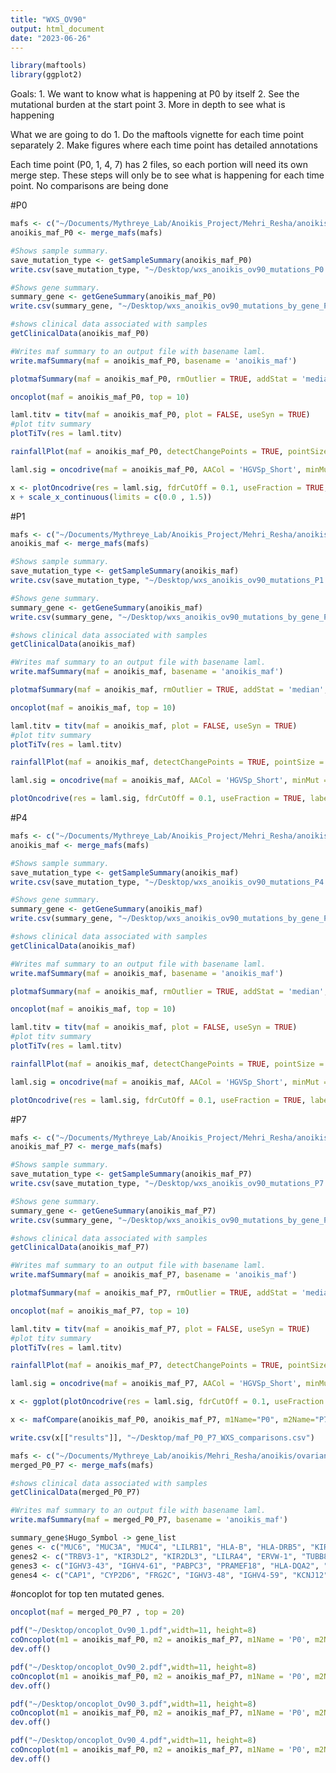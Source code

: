 ```yaml
---
title: "WXS_OV90"
output: html_document
date: "2023-06-26"
---
```

```r
library(maftools)
library(ggplot2)
```

Goals: 
1. We want to know what is happening at P0 by itself 
2. See the mutational burden at the start point 
3. More in depth to see what is happening

What we are going to do
1. Do the maftools vignette for each time point separately
2. Make figures where each time point has detailed annotations 

Each time point (P0, 1, 4, 7) has 2 files, so each portion will need its own merge step. 
These steps will only be to see what is happening for each time point. No comparisons are being done 

#P0
```r
mafs <- c("~/Documents/Mythreye_Lab/Anoikis_Project/Mehri_Resha/anoikis/ovarian_cancer_somatic_variants_mafs/WXS/P0_1.mutect2.vep.maf", "~/Documents/Mythreye_Lab/Anoikis_Project/Mehri_Resha/anoikis/ovarian_cancer_somatic_variants_mafs/WXS/P0_2.mutect2.vep.maf")
anoikis_maf_P0 <- merge_mafs(mafs)
```

```r
#Shows sample summary.
save_mutation_type <- getSampleSummary(anoikis_maf_P0)
write.csv(save_mutation_type, "~/Desktop/wxs_anoikis_ov90_mutations_P0.csv")
```

```r
#Shows gene summary.
summary_gene <- getGeneSummary(anoikis_maf_P0)
write.csv(summary_gene, "~/Desktop/wxs_anoikis_ov90_mutations_by_gene_P0.csv")
```

```r
#shows clinical data associated with samples
getClinicalData(anoikis_maf_P0)
```

```r
#Writes maf summary to an output file with basename laml.
write.mafSummary(maf = anoikis_maf_P0, basename = 'anoikis_maf')
```

```r
plotmafSummary(maf = anoikis_maf_P0, rmOutlier = TRUE, addStat = 'median', dashboard = TRUE, titvRaw = FALSE)
```

```r
oncoplot(maf = anoikis_maf_P0, top = 10)
```

```r
laml.titv = titv(maf = anoikis_maf_P0, plot = FALSE, useSyn = TRUE)
#plot titv summary
plotTiTv(res = laml.titv)
```

```r
rainfallPlot(maf = anoikis_maf_P0, detectChangePoints = TRUE, pointSize = 0.4)
```

```r
laml.sig = oncodrive(maf = anoikis_maf_P0, AACol = 'HGVSp_Short', minMut = 5, pvalMethod = 'zscore')
```

```r
x <- plotOncodrive(res = laml.sig, fdrCutOff = 0.1, useFraction = TRUE, labelSize = 0.5)
x + scale_x_continuous(limits = c(0.0 , 1.5))
```

#P1
```r
mafs <- c("~/Documents/Mythreye_Lab/Anoikis_Project/Mehri_Resha/anoikis/ovarian_cancer_somatic_variants_mafs/WXS/P1_1.mutect2.vep.maf", "~/Documents/Mythreye_Lab/Anoikis_Project/Mehri_Resha/anoikis/ovarian_cancer_somatic_variants_mafs/WXS/P1_2.mutect2.vep.maf")
anoikis_maf <- merge_mafs(mafs)
```

```r
#Shows sample summary.
save_mutation_type <- getSampleSummary(anoikis_maf)
write.csv(save_mutation_type, "~/Desktop/wxs_anoikis_ov90_mutations_P1.csv")
```

```r
#Shows gene summary.
summary_gene <- getGeneSummary(anoikis_maf)
write.csv(summary_gene, "~/Desktop/wxs_anoikis_ov90_mutations_by_gene_P1.csv")
```

```r
#shows clinical data associated with samples
getClinicalData(anoikis_maf)
```

```r
#Writes maf summary to an output file with basename laml.
write.mafSummary(maf = anoikis_maf, basename = 'anoikis_maf')
```

```r
plotmafSummary(maf = anoikis_maf, rmOutlier = TRUE, addStat = 'median', dashboard = TRUE, titvRaw = FALSE)
```

```r
oncoplot(maf = anoikis_maf, top = 10)
```

```r
laml.titv = titv(maf = anoikis_maf, plot = FALSE, useSyn = TRUE)
#plot titv summary
plotTiTv(res = laml.titv)
```

```r
rainfallPlot(maf = anoikis_maf, detectChangePoints = TRUE, pointSize = 0.4)
```

```r
laml.sig = oncodrive(maf = anoikis_maf, AACol = 'HGVSp_Short', minMut = 5, pvalMethod = 'zscore')
```

```r
plotOncodrive(res = laml.sig, fdrCutOff = 0.1, useFraction = TRUE, labelSize = 0.5) + scale_x_continuous(limits= c(0, 1.5))
```

#P4
```r
mafs <- c("~/Documents/Mythreye_Lab/Anoikis_Project/Mehri_Resha/anoikis/ovarian_cancer_somatic_variants_mafs/WXS/P4_1.mutect2.vep.maf", "~/Documents/Mythreye_Lab/Anoikis_Project/Mehri_Resha/anoikis/ovarian_cancer_somatic_variants_mafs/WXS/P4_2.mutect2.vep.maf")
anoikis_maf <- merge_mafs(mafs)
```

```r
#Shows sample summary.
save_mutation_type <- getSampleSummary(anoikis_maf)
write.csv(save_mutation_type, "~/Desktop/wxs_anoikis_ov90_mutations_P4.csv")
```

```r
#Shows gene summary.
summary_gene <- getGeneSummary(anoikis_maf)
write.csv(summary_gene, "~/Desktop/wxs_anoikis_ov90_mutations_by_gene_P4.csv")
```

```r
#shows clinical data associated with samples
getClinicalData(anoikis_maf)
```

```r
#Writes maf summary to an output file with basename laml.
write.mafSummary(maf = anoikis_maf, basename = 'anoikis_maf')
```

```r
plotmafSummary(maf = anoikis_maf, rmOutlier = TRUE, addStat = 'median', dashboard = TRUE, titvRaw = FALSE)
```

```r
oncoplot(maf = anoikis_maf, top = 10)
```

```r
laml.titv = titv(maf = anoikis_maf, plot = FALSE, useSyn = TRUE)
#plot titv summary
plotTiTv(res = laml.titv)
```

```r
rainfallPlot(maf = anoikis_maf, detectChangePoints = TRUE, pointSize = 0.4)
```

```r
laml.sig = oncodrive(maf = anoikis_maf, AACol = 'HGVSp_Short', minMut = 5, pvalMethod = 'zscore')
```

```r
plotOncodrive(res = laml.sig, fdrCutOff = 0.1, useFraction = TRUE, labelSize = 0.5) + scale_x_continuous(limits= c(0, 1.5))
```

#P7
```r
mafs <- c("~/Documents/Mythreye_Lab/Anoikis_Project/Mehri_Resha/anoikis/ovarian_cancer_somatic_variants_mafs/WXS/P7_1.mutect2.vep.maf", "~/Documents/Mythreye_Lab/Anoikis_Project/Mehri_Resha/anoikis/ovarian_cancer_somatic_variants_mafs/WXS/P7_2.mutect2.vep.maf")
anoikis_maf_P7 <- merge_mafs(mafs)
```

```r
#Shows sample summary.
save_mutation_type <- getSampleSummary(anoikis_maf_P7)
write.csv(save_mutation_type, "~/Desktop/wxs_anoikis_ov90_mutations_P7.csv")
```

```r
#Shows gene summary.
summary_gene <- getGeneSummary(anoikis_maf_P7)
write.csv(summary_gene, "~/Desktop/wxs_anoikis_ov90_mutations_by_gene_P7.csv")
```

```r
#shows clinical data associated with samples
getClinicalData(anoikis_maf_P7)
```

```r
#Writes maf summary to an output file with basename laml.
write.mafSummary(maf = anoikis_maf_P7, basename = 'anoikis_maf')
```

```r
plotmafSummary(maf = anoikis_maf_P7, rmOutlier = TRUE, addStat = 'median', dashboard = TRUE, titvRaw = FALSE)
```

```r
oncoplot(maf = anoikis_maf_P7, top = 10)
```

```r
laml.titv = titv(maf = anoikis_maf_P7, plot = FALSE, useSyn = TRUE)
#plot titv summary
plotTiTv(res = laml.titv)
```

```r
rainfallPlot(maf = anoikis_maf_P7, detectChangePoints = TRUE, pointSize = 0.4)
```

```r
laml.sig = oncodrive(maf = anoikis_maf_P7, AACol = 'HGVSp_Short', minMut = 5, pvalMethod = 'zscore')
```

```r
x <- ggplot(plotOncodrive(res = laml.sig, fdrCutOff = 0.1, useFraction = TRUE, labelSize = 0.5)) + geom_point() 
```

```r
x <- mafCompare(anoikis_maf_P0, anoikis_maf_P7, m1Name="P0", m2Name="P7", minMut= 0)
```

```r
write.csv(x[["results"]], "~/Desktop/maf_P0_P7_WXS_comparisons.csv")
```


```r
mafs <- c("~/Documents/Mythreye_Lab/anoikis/Mehri_Resha/anoikis/ovarian_cancer_somatic_variants_mafs/WXS/P0_1.mutect2.vep.maf", "~/Documents/Mythreye_Lab/anoikis/Mehri_Resha/anoikis/ovarian_cancer_somatic_variants_mafs/WXS/P0_2.mutect2.vep.maf", "~/Documents/Mythreye_Lab/anoikis/Mehri_Resha/anoikis/ovarian_cancer_somatic_variants_mafs/WXS/P7_1.mutect2.vep.maf", "~/Documents/Mythreye_Lab/anoikis/Mehri_Resha/anoikis/ovarian_cancer_somatic_variants_mafs/WXS/P7_2.mutect2.vep.maf")
merged_P0_P7 <- merge_mafs(mafs)
```
```r
#shows clinical data associated with samples
getClinicalData(merged_P0_P7)
```

```r
#Writes maf summary to an output file with basename laml.
write.mafSummary(maf = merged_P0_P7, basename = 'anoikis_maf')
```

```r
summary_gene$Hugo_Symbol -> gene_list
genes <- c("MUC6", "MUC3A", "MUC4", "LILRB1", "HLA-B", "HLA-DRB5", "KIR2DL4", "LILRB2", "MUC12", "MUC16", "LILRA1", "HLA-DRB1",  "HRNR", "LILRA2", "TAS2R31", "TAS2R46", "OR8U1", "KIR2DL1", "PRSS1", "HLA-DQB1", "HLA-A", "HLA-C", "IGHV1-2", "OR9G1")
genes2 <- c("TRBV3-1", "KIR3DL2", "KIR2DL3", "LILRA4", "ERVW-1", "TUBB8B", "CNN2", "HLA-DQA1", "FCGBP", "GSTT4", "IGLV5-45", "SIRPA", "GOLGA6L2", "PRSS3", "TAS2R19", "IGHV1-69", "ZNF717", "AHNAK2", "IGLV5-48", "MUC20", "SLC25A5", "TAS2R43", "FAM90A23P", "GOLGA6L10", "IGHV3-20")
genes3 <- c("IGHV3-43", "IGHV4-61", "PABPC3", "PRAMEF18", "HLA-DQA2", "IGHV1-46", "ANKRD36C", "GPRIN2", "IGHV4-31", "RT18", "MICA", "PSPH", "HLA-DPB1", "HLA-DQB2", "HTT", "KRTAP4-11", "LILRA6", "NBPF1", "PABPC1", "GBP4", "LRRC37A3", "OR10G2", "PRAMEF5", "TAS2R30", "KIR3DL1")
genes4 <- c("CAP1", "CYP2D6", "FRG2C", "IGHV3-48", "IGHV4-59", "KCNJ12", "LILRB3", "MTCH2", "RIMBP3", "TNXB", "AGAP4", "ANKRD36", "PLIN4", "C1orf87", "CRYBG2", "DNAH14", "FAM186A", "FMN2", "GOLGA6L6", "IGHV2-5", "IGHV3-21", "KIR2DS4", "NPIPB11", "OR2T2", "PCDHA4", "PCLO")
```


#oncoplot for top ten mutated genes.
```r
oncoplot(maf = merged_P0_P7 , top = 20)
```

```r
pdf("~/Desktop/oncoplot_Ov90_1.pdf",width=11, height=8)
coOncoplot(m1 = anoikis_maf_P0, m2 = anoikis_maf_P7, m1Name = 'P0', m2Name = 'P7', genes= genes, removeNonMutated = TRUE)
dev.off()
```

```r
pdf("~/Desktop/oncoplot_Ov90_2.pdf",width=11, height=8)
coOncoplot(m1 = anoikis_maf_P0, m2 = anoikis_maf_P7, m1Name = 'P0', m2Name = 'P7', genes= genes2, removeNonMutated = TRUE)
dev.off()
```

```r
pdf("~/Desktop/oncoplot_Ov90_3.pdf",width=11, height=8)
coOncoplot(m1 = anoikis_maf_P0, m2 = anoikis_maf_P7, m1Name = 'P0', m2Name = 'P7', genes= genes3, removeNonMutated = TRUE)
dev.off()
```

```r
pdf("~/Desktop/oncoplot_Ov90_4.pdf",width=11, height=8)
coOncoplot(m1 = anoikis_maf_P0, m2 = anoikis_maf_P7, m1Name = 'P0', m2Name = 'P7', genes= genes4, removeNonMutated = TRUE)
dev.off()
```
